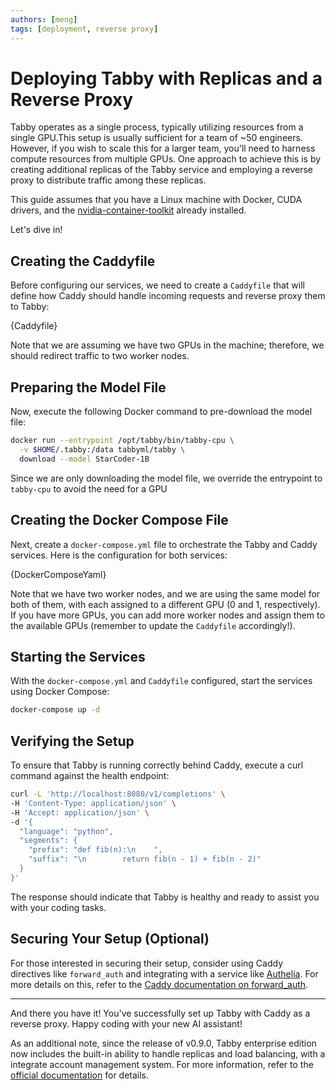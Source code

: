 ```yaml
---
authors: [meng]
tags: [deployment, reverse proxy]
---
```



# Deploying Tabby with Replicas and a Reverse Proxy

Tabby operates as a single process, typically utilizing resources from a single GPU.This setup is usually sufficient for a team of ~50 engineers.
However, if you wish to scale this for a larger team, you'll need to harness compute resources from multiple GPUs.
One approach to achieve this is by creating additional replicas of the Tabby service and employing a reverse proxy to distribute traffic among these replicas.

This guide assumes that you have a Linux machine with Docker, CUDA drivers, and the [nvidia-container-toolkit](https://docs.nvidia.com/datacenter/cloud-native/container-toolkit/latest/install-guide.html) already installed.

Let's dive in!

## Creating the Caddyfile

Before configuring our services, we need to create a `Caddyfile` that will define how Caddy should handle incoming requests and reverse proxy them to Tabby:

<CodeBlock title="Caddyfile">
{Caddyfile}
</CodeBlock>

Note that we are assuming we have two GPUs in the machine; therefore, we should redirect traffic to two worker nodes.

## Preparing the Model File

Now, execute the following Docker command to pre-download the model file:

```bash
docker run --entrypoint /opt/tabby/bin/tabby-cpu \
  -v $HOME/.tabby:/data tabbyml/tabby \
  download --model StarCoder-1B
```

Since we are only downloading the model file, we override the entrypoint to `tabby-cpu` to avoid the need for a GPU

## Creating the Docker Compose File

Next, create a `docker-compose.yml` file to orchestrate the Tabby and Caddy services. Here is the configuration for both services:

<CodeBlock title="docker-compose.yml" language="yaml">
{DockerComposeYaml}
</CodeBlock>

Note that we have two worker nodes, and we are using the same model for both of them, with each assigned to a different GPU (0 and 1, respectively). If you have more GPUs, you can add more worker nodes and assign them to the available GPUs (remember to update the `Caddyfile` accordingly!).

## Starting the Services

With the `docker-compose.yml` and `Caddyfile` configured, start the services using Docker Compose:

```bash
docker-compose up -d
```

## Verifying the Setup

To ensure that Tabby is running correctly behind Caddy, execute a curl command against the health endpoint:

```bash
curl -L 'http://localhost:8080/v1/completions' \
-H 'Content-Type: application/json' \
-H 'Accept: application/json' \
-d '{
  "language": "python",
  "segments": {
    "prefix": "def fib(n):\n    ",
    "suffix": "\n        return fib(n - 1) + fib(n - 2)"
  }
}'
```

The response should indicate that Tabby is healthy and ready to assist you with your coding tasks.

## Securing Your Setup (Optional)

For those interested in securing their setup, consider using Caddy directives like `forward_auth` and integrating with a service like [Authelia](https://www.authelia.com/). For more details on this, refer to the [Caddy documentation on forward_auth](https://caddyserver.com/docs/caddyfile/directives/forward_auth#authelia).

---

And there you have it! You've successfully set up Tabby with Caddy as a reverse proxy. Happy coding with your new AI assistant!

As an additional note, since the release of v0.9.0, Tabby enterprise edition now includes the built-in ability to handle replicas and load balancing, with a integrate account management system.
For more information, refer to the [official documentation](/docs/administration/distributed/) for details.
